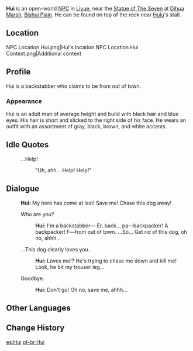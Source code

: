 {{Character Infobox
|image            = NPC Hui.png
|region           = Liyue
|location         = Liyue
|type             = Open-World NPC
}}
'''Hui''' is an open-world [[NPC]] in [[Liyue]], near the [[Statue of The Seven]] at [[Dihua Marsh]], [[Bishui Plain]]. He can be found on top of the rock near [[Hulu]]'s stall.

==Location==
<gallery>
NPC Location Hui.png|Hui's location
NPC Location Hui Context.png|Additional context
</gallery>

==Profile==
Hui is a backstabber who claims to be from out of town.

===Appearance===
Hui is an adult man of average height and build with black hair and blue eyes. His hair is short and slicked to the right side of his face. He wears an outfit with an assortment of gray, black, brown, and white accents.

==Idle Quotes==
{{Dialogue Start}}
: {{DIcon|Idle}} ...Help!
:: {{A|VO Hui 01.ogg}} "Uh, ahh... Help! Help!"
{{Dialogue End}}

==Dialogue==
{{Dialogue Start}}
:'''Hui:''' My hero has come at last! Save me! Chase this dog away!
:{{DIcon}} Who are you?
::'''Hui:''' I'm a backstabber&mdash; Er, back... pa&mdash;backpacker! A backpacker! F&mdash;from out of town. ...So... Get rid of this dog, oh no, ahhh...
:{{DIcon}} ...This dog clearly loves you.
::'''Hui:''' Loves me!? He's trying to chase me down and kill me! Look, he bit my trouser leg...
:{{DIcon}} Goodbye.
::'''Hui:''' Don't go! Oh no, save me, ahhh...
{{Dialogue End}}

==Other Languages==
{{Other Languages
|default_hidden = 1
|en      = Hui
|zhs     = 辉子
|zhs_rm  = Huīzi
|zht     = 輝子
|zht_rm  = Huīzi
|ja      = フェイ
|ja_rm   = Fei
|ko      = {{tt|휘|輝}}재
|es      = Hui
|fr      = Hui
|ru      = Хуэй Цзы
|th      = Hui
|vi      = Hui
|de      = Hui
|id      = Hui
|pt      = Hui
|tr      = Hui
|it      = Hui
}}

==Change History==
{{Change History|1.0}}

[[es:Hui]]
[[pt-br:Hui]]